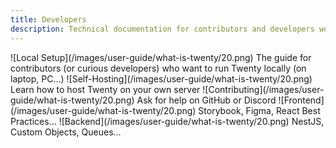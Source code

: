 ```yaml
---
title: Developers
description: Technical documentation for contributors and developers working with Twenty
---
```


<CardGroup cols={2}>
  <Card title="Local Setup" icon="code" href="/developers/local-setup">
    ![Local Setup](/images/user-guide/what-is-twenty/20.png)
    The guide for contributors (or curious developers) who want to run Twenty locally (on laptop, PC...)
  </Card>

  <Card title="Self-Hosting" icon="server" href="/developers/self-hosting/docker-compose">
    ![Self-Hosting](/images/user-guide/what-is-twenty/20.png)
    Learn how to host Twenty on your own server
  </Card>

  <Card title="Bugs and Requests" icon="git-pull-request" href="/developers/bug-and-requests">
    ![Contributing](/images/user-guide/what-is-twenty/20.png)
    Ask for help on GitHub or Discord
  </Card>

  <Card title="Frontend Development" icon="layout" href="/developers/frontend-development/storybook">
    ![Frontend](/images/user-guide/what-is-twenty/20.png)
    Storybook, Figma, React Best Practices...
  </Card>

  <Card title="Backend Development" icon="terminal" href="/developers/backend-development/server-commands">
    ![Backend](/images/user-guide/what-is-twenty/20.png)
    NestJS, Custom Objects, Queues...
  </Card>
</CardGroup>
